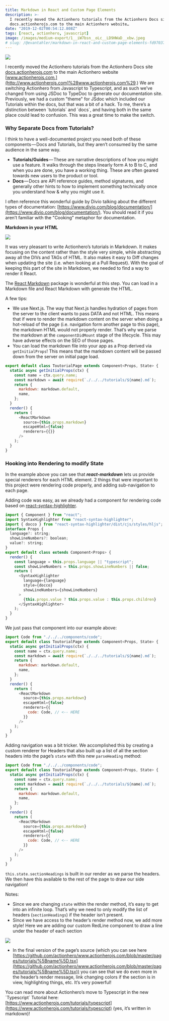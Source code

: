 ```yaml
---
title: Markdown in React and Custom Page Elements
description: >-
  I recently moved the Actionhero tutorials from the Actionhero Docs site
  docs.actionherojs.com to the main Actionhero website…
date: "2019-12-02T00:54:12.808Z"
tags: [react, actionhero, javascript]
image: /images/medium-export/1__iW7bsn__oLc__LD9HWaD__xbw.jpeg
# slug: /@evantahler/markdown-in-react-and-custom-page-elements-fd9703709be4
---
```


![](/images/medium-export/1__iW7bsn__oLc__LD9HWaD__xbw.jpeg)

I recently moved the Actionhero tutorials from the Actionhero Docs site [docs.actionherojs.com](http://docs.actionherojs.com) to the main Actionhero website [www.actionherojs.com.](http://www.actionherojs.com]%28www.actionherojs.com%29.) We are switching Actionhero from Javascript to Typescript, and as such we’ve changed from using JSDoc to TypeDoc to generate our documentation site. Previously, we had a custom "theme" for JSdoc which included our Tutorials within the docs, but that was a bit of a hack. To me, there’s a distinction between \`tutorials\` and \`docs\`, and having both in the same place could lead to confusion. This was a great time to make the switch.

### Why Separate Docs from Tutorials?

I think to have a well-documented project you need both of these components — Docs and Tutorials, but they aren’t consumed by the same audience in the same way.

- **Tutorials/Guides** — These are narrative descriptions of how you might use a feature. It walks through the steps linearly form A to B to C, and when you are done, you have a working thing. These are often geared towards new users to the product or tool.
- **Docs** — Docs are API reference guides, method signatures, and generally other hints to how to implement something technically once you understand how & why you might use it.

I often reference this wonderful guide by Divio talking about the different types of documentation: [https://www.divio.com/blog/documentation/](https://www.divio.com/blog/documentation/). You should read it if you aren’t familiar with the "Cooking" metaphor for documentation.

**Markdown in your HTML**

![](/images/medium-export/1__ZKpQLEHWKug23MjlpbmN4Q.png)

It was very pleasant to write Actionhero’s tutorials in Markdown. It makes focusing on the content rather than the style very simple, while abstracting away all the DIVs and TAGs of HTML. It also makes it easy to Diff changes when updating the site (i.e. when looking at a Pull Request). With the goal of keeping this part of the site in Markdown, we needed to find a way to render it React.

The [React Markdown](https://github.com/rexxars/react-markdown) package is wonderful at this step. You can load in a Markdown file and React Markdown with generate the HTML.

A few tips:

- We use Next.js. The way that Next.js handles hydration of pages from the server to the client wants to pass DATA and not HTML. This means that if were to render the markdown content on the server when doing a hot-reload of the page (i.e. navigation form another page to this page), the markdown HTML would not properly render. That’s why we parse the markdown at the `componentDidMount` stage of the lifecycle. This may have adverse effects on the SEO of those pages.
- You can load the markdown file into your app as a Prop derived via `getInitialProps`! This means that the markdown content will be passed down from the server on initial page load.

```js
export default class ToutorialPage extends Component<Props, State> {
  static async getInitialProps(ctx) {
    const name = ctx.query.name;
    const markdown = await require(`./../../tutorials/${name}.md`);
    return {
      markdown: markdown.default,
      name,
    };
  }
  render() {
    return (
      <ReactMarkdown
        source={this.props.markdown}
        escapeHtml={false}
        renderers={{}}
      />
    );
  }
}
```

### Hooking into Rendering to modify State

In the example above you can see that **_react-markdown_** lets us provide special renderers for each HTML element. 2 things that were important to this project were rendering code properly, and adding sub-navigation to each page.

Adding code was easy, as we already had a component for rendering code based on [react-syntax-highlighter](https://github.com/conorhastings/react-syntax-highlighter).

```js
import { Component } from "react";
import SyntaxHighlighter from "react-syntax-highlighter";
import { docco } from "react-syntax-highlighter/dist/cjs/styles/hljs";
interface Props {
  language?: string;
  showLineNumbers?: boolean;
  value?: string;
}
export default class extends Component<Props> {
  render() {
    const language = this.props.language || "typescript";
    const showLineNumbers = this.props.showLineNumbers || false;
    return (
      <SyntaxHighlighter
        language={language}
        style={docco}
        showLineNumbers={showLineNumbers}
      >
        {this.props.value ? this.props.value : this.props.children}
      </SyntaxHighlighter>
    );
  }
}
```

We just pass that component into our example above:

```js
import Code from "./../../components/code";
export default class ToutorialPage extends Component<Props, State> {
  static async getInitialProps(ctx) {
    const name = ctx.query.name;
    const markdown = await require(`./../../tutorials/${name}.md`);
    return {
      markdown: markdown.default,
      name,
    };
  }
  render() {
    return (
      <ReactMarkdown
        source={this.props.markdown}
        escapeHtml={false}
        renderers={{
          code: Code, // <-- HERE
        }}
      />
    );
  }
}
```

Adding navigation was a bit tricker. We accomplished this by creating a custom renderer for Headers that also built up a list of all the section headers into the page’s `state` with this new `parseHeading` method:

```js
import Code from "./../../components/code";
export default class ToutorialPage extends Component<Props, State> {
  static async getInitialProps(ctx) {
    const name = ctx.query.name;
    const markdown = await require(`./../../tutorials/${name}.md`);
    return {
      markdown: markdown.default,
      name,
    };
  }
  render() {
    return (
      <ReactMarkdown
        source={this.props.markdown}
        escapeHtml={false}
        renderers={{
          code: Code, // <-- HERE
        }}
      />
    );
  }
}
```

`this.state.sectionHeadings` is built in our render as we parse the headers. We then have this available to the rest of the page to draw our side navigation!

Notes:

- Since we are changing `state` within the render method, it’s easy to get into an infinite loop. That’s why we need to only modify the list of headers (`sectionHeadings`) if the header isn’t present.
- Since we have access to the header’s render method now, we add more style! Here we are adding our custom RedLine component to draw a line under the header of each section

![](/images/medium-export/1__dvdjutLY__deRPGfL__FU44Q.png)

- In the final version of the page’s source (which you can see here [https://github.com/actionhero/www.actionherojs.com/blob/master/pages/tutorials/%5Bname%5D.tsx](https://github.com/actionhero/www.actionherojs.com/blob/master/pages/tutorials/%5Bname%5D.tsx)) you can see that we do even more in the header’s render message, link changing colors if the section is in view, highlighting things, etc. It’s very powerful!

You can read more about Actionhero’s move to Typescript in the new \`Typescript\` Tutorial here: [https://www.actionherojs.com/tutorials/typescript](https://www.actionherojs.com/tutorials/typescript) (yes, it’s written in markdown)!
